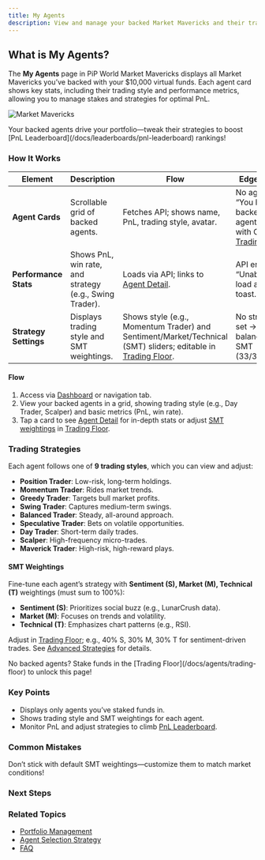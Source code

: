 ```yaml
---
title: My Agents
description: View and manage your backed Market Mavericks and their trading strategies in PiP World
---
```



## What is My Agents?

The **My Agents** page in PiP World Market Mavericks displays all Market Mavericks you’ve backed with your $10,000 virtual funds. Each agent card shows key stats, including their trading style and performance metrics, allowing you to manage stakes and strategies for optimal PnL.

![Market Mavericks](/images/SCR-20251016-ksdh.png)

<Callout type="info">
  Your backed agents drive your portfolio—tweak their strategies to boost [PnL Leaderboard](/docs/leaderboards/pnl-leaderboard) rankings!
</Callout>

### How It Works

| Element | Description | Flow | Edge Cases |
|---------|-------------|------|------------|
| **Agent Cards** | Scrollable grid of backed agents. | Fetches API; shows name, PnL, trading style, avatar. | No agents → “You haven’t backed any agents yet” with CTA to [Trading Floor](/docs/agents/trading-floor). |
| **Performance Stats** | Shows PnL, win rate, and strategy (e.g., Swing Trader). | Loads via API; links to [Agent Detail](/docs/agents/agent-detail). | API error → “Unable to load agents” toast. |
| **Strategy Settings** | Displays trading style and SMT weightings. | Shows style (e.g., Momentum Trader) and Sentiment/Market/Technical (SMT) sliders; editable in [Trading Floor](/docs/agents/trading-floor). | No strategy set → default balanced SMT (33/33/34%). |

#### Flow
1. Access via [Dashboard](/docs/dashboard-overview) or navigation tab.
2. View your backed agents in a grid, showing trading style (e.g., Day Trader, Scalper) and basic metrics (PnL, win rate).
3. Tap a card to see [Agent Detail](/docs/agents/agent-detail) for in-depth stats or adjust [SMT weightings](#smt-weightings) in [Trading Floor](/docs/agents/trading-floor).

### Trading Strategies

Each agent follows one of **9 trading styles**, which you can view and adjust:
- **Position Trader**: Low-risk, long-term holdings.
- **Momentum Trader**: Rides market trends.
- **Greedy Trader**: Targets bull market profits.
- **Swing Trader**: Captures medium-term swings.
- **Balanced Trader**: Steady, all-around approach.
- **Speculative Trader**: Bets on volatile opportunities.
- **Day Trader**: Short-term daily trades.
- **Scalper**: High-frequency micro-trades.
- **Maverick Trader**: High-risk, high-reward plays.

#### SMT Weightings
Fine-tune each agent’s strategy with **Sentiment (S), Market (M), Technical (T)** weightings (must sum to 100%):
- **Sentiment (S)**: Prioritizes social buzz (e.g., LunarCrush data).
- **Market (M)**: Focuses on trends and volatility.
- **Technical (T)**: Emphasizes chart patterns (e.g., RSI).

Adjust in [Trading Floor](/docs/agents/trading-floor); e.g., 40% S, 30% M, 30% T for sentiment-driven trades. See [Advanced Strategies](/docs/advanced/strategies) for details.

<Callout type="warn">
  No backed agents? Stake funds in the [Trading Floor](/docs/agents/trading-floor) to unlock this page!
</Callout>

### Key Points
- Displays only agents you’ve staked funds in.
- Shows trading style and SMT weightings for each agent.
- Monitor PnL and adjust strategies to climb [PnL Leaderboard](/docs/leaderboards/pnl-leaderboard).

### Common Mistakes
<Callout type="error">
  Don’t stick with default SMT weightings—customize them to match market conditions!
</Callout>

### Next Steps
<Cards>
  <Card title="📚 Agent Detail" href="/docs/agents/agent-detail" description="Dive into agent stats and trades." />
  <Card title="🚀 Trading Floor" href="/docs/agents/trading-floor" description="Stake funds and tweak strategies." />
  <Card title="🏆 Advanced Strategies" href="/docs/advanced/strategies" description="Master trading styles and SMT." />
</Cards>

### Related Topics
- [Portfolio Management](/docs/dashboard/portfolio-management)
- [Agent Selection Strategy](/docs/agents/selection-strategy)
- [FAQ](/docs/advanced/faq)